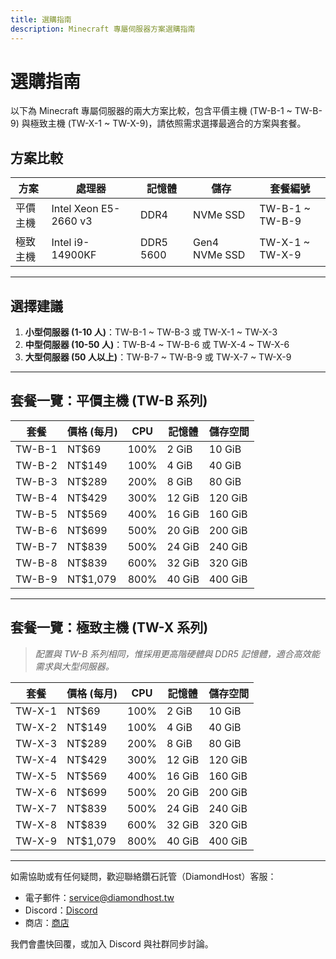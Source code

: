 ```yaml
---
title: 選購指南
description: Minecraft 專屬伺服器方案選購指南
---
```


# 選購指南

以下為 Minecraft 專屬伺服器的兩大方案比較，包含平價主機 (TW-B-1 ~ TW-B-9) 與極致主機 (TW-X-1 ~ TW-X-9)，請依照需求選擇最適合的方案與套餐。

## 方案比較

| 方案   | 處理器                                  | 記憶體          | 儲存           | 套餐編號               |
| ------ | --------------------------------------- | --------------- | -------------- | ---------------------- |
| 平價主機 | Intel Xeon E5-2660 v3 |  DDR4 | NVMe SSD | TW-B-1 ~ TW-B-9 |
| 極致主機 | Intel i9-14900KF | DDR5 5600 | Gen4 NVMe SSD | TW-X-1 ~ TW-X-9 |

---

## 選擇建議

1. **小型伺服器 (1-10 人)**：TW-B-1 ~ TW-B-3 或 TW-X-1 ~ TW-X-3  
2. **中型伺服器 (10-50 人)**：TW-B-4 ~ TW-B-6 或 TW-X-4 ~ TW-X-6  
3. **大型伺服器 (50 人以上)**：TW-B-7 ~ TW-B-9 或 TW-X-7 ~ TW-X-9  

---

## 套餐一覽：平價主機 (TW-B 系列)

| 套餐   | 價格 (每月)  | CPU    | 記憶體 | 儲存空間 |
| ------ | ------------ | ------ | ------ | -------- |
| TW-B-1 | NT$69       | 100%   | 2 GiB  | 10 GiB   |
| TW-B-2 | NT$149      | 100%   | 4 GiB  | 40 GiB   |
| TW-B-3 | NT$289      | 200%   | 8 GiB  | 80 GiB   |
| TW-B-4 | NT$429      | 300%   | 12 GiB | 120 GiB  |
| TW-B-5 | NT$569      | 400%   | 16 GiB | 160 GiB  |
| TW-B-6 | NT$699      | 500%   | 20 GiB | 200 GiB  |
| TW-B-7 | NT$839      | 500%   | 24 GiB | 240 GiB  |
| TW-B-8 | NT$839      | 600%   | 32 GiB | 320 GiB  |
| TW-B-9 | NT$1,079    | 800%   | 40 GiB | 400 GiB  |

---

## 套餐一覽：極致主機 (TW-X 系列)

> *配置與 TW-B 系列相同，惟採用更高階硬體與 DDR5 記憶體，適合高效能需求與大型伺服器。*

| 套餐   | 價格 (每月)  | CPU    | 記憶體 | 儲存空間 |
| ------ | ------------ | ------ | ------ | -------- |
| TW-X-1 | NT$69       | 100%   | 2 GiB  | 10 GiB   |
| TW-X-2 | NT$149      | 100%   | 4 GiB  | 40 GiB   |
| TW-X-3 | NT$289      | 200%   | 8 GiB  | 80 GiB   |
| TW-X-4 | NT$429      | 300%   | 12 GiB | 120 GiB  |
| TW-X-5 | NT$569      | 400%   | 16 GiB | 160 GiB  |
| TW-X-6 | NT$699      | 500%   | 20 GiB | 200 GiB  |
| TW-X-7 | NT$839      | 500%   | 24 GiB | 240 GiB  |
| TW-X-8 | NT$839      | 600%   | 32 GiB | 320 GiB  |
| TW-X-9 | NT$1,079    | 800%   | 40 GiB | 400 GiB  |

---

<Callout>
如需協助或有任何疑問，歡迎聯絡鑽石託管（DiamondHost）客服：

- 電子郵件：service@diamondhost.tw  
- Discord：[Discord](https://discord.gg/EuH6qm7jPp)  
- 商店：[商店](https://store.diamondhost.tw)  

我們會盡快回覆，或加入 Discord 與社群同步討論。
</Callout>
